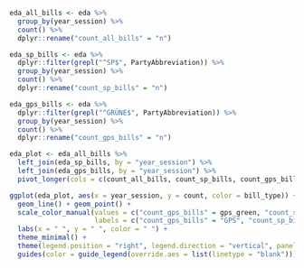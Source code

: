 
```r

eda_all_bills <- eda %>% 
  group_by(year_session) %>% 
  count() %>% 
  dplyr::rename("count_all_bills" = "n")

eda_sp_bills <- eda %>% 
  dplyr::filter(grepl("^SP$", PartyAbbreviation)) %>% 
  group_by(year_session) %>% 
  count() %>% 
  dplyr::rename("count_sp_bills" = "n")

eda_gps_bills <- eda %>% 
  dplyr::filter(grepl("^GRÜNE$", PartyAbbreviation)) %>% 
  group_by(year_session) %>% 
  count() %>% 
  dplyr::rename("count_gps_bills" = "n")

eda_plot <- eda_all_bills %>% 
  left_join(eda_sp_bills, by = "year_session") %>% 
  left_join(eda_gps_bills, by = "year_session") %>% 
  pivot_longer(cols = c(count_all_bills, count_sp_bills, count_gps_bills), names_to = "bill_type", values_to = "count")

ggplot(eda_plot, aes(x = year_session, y = count, color = bill_type)) +
  geom_line() + geom_point() + 
  scale_color_manual(values = c("count_gps_bills" = gps_green, "count_sp_bills" = sp_red, "count_all_bills" = "black"), 
                     labels = c("count_gps_bills" = "GPS", "count_sp_bills" = "SP", "count_all_bills" = "All Bills")) +
  labs(x = " ", y = " ", color = " ") +
  theme_minimal() +
  theme(legend.position = "right", legend.direction = "vertical", panel.grid.minor = element_blank()) +
  guides(color = guide_legend(override.aes = list(linetype = "blank")))

```
